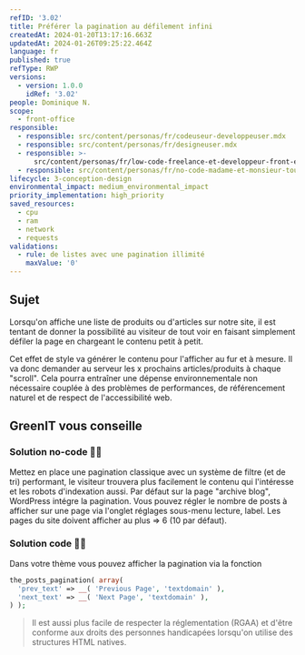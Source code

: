 ```yaml
---
refID: '3.02'
title: Préférer la pagination au défilement infini
createdAt: 2024-01-20T13:17:16.663Z
updatedAt: 2024-01-26T09:25:22.464Z
language: fr
published: true
refType: RWP
versions:
  - version: 1.0.0
    idRef: '3.02'
people: Dominique N.
scope:
  - front-office
responsible:
  - responsible: src/content/personas/fr/codeuseur-developpeuser.mdx
  - responsible: src/content/personas/fr/designeuser.mdx
  - responsible: >-
      src/content/personas/fr/low-code-freelance-et-developpeur-front-end-d-agences.mdx
  - responsible: src/content/personas/fr/no-code-madame-et-monsieur-tout-le-monde.mdx
lifecycle: 3-conception-design
environmental_impact: medium_environmental_impact
priority_implementation: high_priority
saved_resources:
  - cpu
  - ram
  - network
  - requests
validations:
  - rule: de listes avec une pagination illimité
    maxValue: '0'
---
```


## Sujet

Lorsqu'on affiche une liste de produits ou d'articles sur notre site, il est tentant de donner la possibilité au visiteur de tout voir en faisant simplement défiler la page en chargeant le contenu petit à petit.

Cet effet de style va générer le contenu pour l'afficher au fur et à mesure. Il va donc demander au serveur les x prochains articles/produits à chaque "scroll". Cela pourra entraîner une dépense environnementale non nécessaire couplée à des problèmes de performances, de référencement naturel et de respect de l'accessibilité web.

## GreenIT vous conseille

### Solution no-code 🌱🌱

Mettez en place une pagination classique avec un système de filtre (et de tri) performant, le visiteur trouvera plus facilement le contenu qui l'intéresse et les robots d'indexation aussi.
Par défaut sur la page "archive blog", WordPress intégre la pagination. Vous pouvez régler le nombre de posts à afficher sur une page via l'onglet réglages sous-menu lecture, label. Les pages du site doivent afficher au plus => 6 (10 par défaut).

### Solution code 🌱🌱

Dans votre thème vous pouvez afficher la pagination via la fonction

```php
the_posts_pagination( array(
  'prev_text' => __( 'Previous Page', 'textdomain' ),
  'next_text' => __( 'Next Page', 'textdomain' ),
) );
```

> Il est aussi plus facile de respecter la réglementation (RGAA) et d'être conforme aux droits des personnes handicapées lorsqu'on utilise des structures HTML natives.
